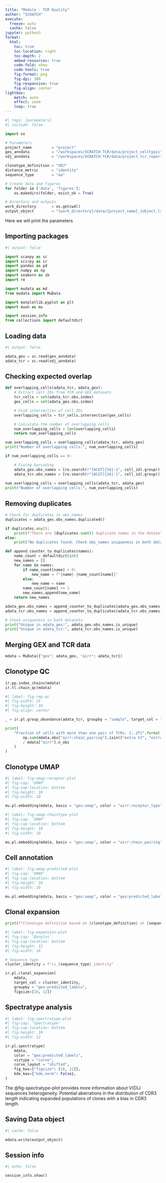 ```yaml
---
title: "Module - TCR Quality"
author: "SCRATCH"
execute:
  freeze: auto
  cache: false
jupyter: python3
format:
  html:
    toc: true
    toc-location: right
    toc-depth: 2
    embed-resources: true
    code-fold: show
    code-tools: true
    fig-format: png
    fig-dpi: 300
    fig-responsive: true
    fig-align: center
lightbox:
    match: auto
    effect: zoom
    loop: true
---
```


```python
#| tags: [parameters]
#| include: false

import os

# Parameters
project_name         = "project"
gex_anndata          = "/workspaces/SCRATCH-TCR/data/project_celltypist_annotation_object.h5ad"
vdj_anndata          = "/workspaces/SCRATCH-TCR/data/project_tcr_repertoire_object.h5ad"

clonotype_definition = "VDJ"
distance_metric      = "identity"
sequence_type        = "aa"

# Create data and figures
for folder in ['data', 'figures']: 
    os.makedirs(folder, exist_ok = True)

# Directory and outputs
work_directory       = os.getcwd()
output_object        = "{work_directory}/data/{project_name}_{object_label}".format(work_directory = work_directory, project_name = project_name, object_label = "gex_tcr_integration_object.h5mu")

```

:::{.callout-important collapse="true"}
Here we will print the parameters
:::

## Importing packages

```python
#| output: false

import scanpy as sc
import scirpy as ir
import pandas as pd
import numpy as np
import seaborn as sb
import re

import mudata as md
from mudata import MuData

import matplotlib.pyplot as plt
import muon as mu

import session_info
from collections import defaultdict

```

## Loading data

```python
#| output: false

adata_gex = sc.read(gex_anndata)
adata_tcr = sc.read(vdj_anndata)

```

## Checking expected overlap

```python

def overlapping_cells(adata_tcr, adata_gex):
    # Extract cell IDs from TCR and GEX datasets
    tcr_cells = set(adata_tcr.obs.index)
    gex_cells = set(adata_gex.obs.index)

    # Find intersection of cell IDs
    overlapping_cells = tcr_cells.intersection(gex_cells)

    # Calculate the number of overlapping cells
    num_overlapping_cells = len(overlapping_cells)
    return num_overlapping_cells

num_overlapping_cells = overlapping_cells(adata_tcr, adata_gex)
print("Number of overlapping cells:", num_overlapping_cells)

```

```python

if num_overlapping_cells == 0:

    # Fixing barcoding
    adata_gex.obs_names = [re.search(r"[ACGT]{16}-1", cell_id).group() for cell_id in adata_gex.obs_names]
    adata_tcr.obs_names = [re.search(r"[ACGT]{16}-1", cell_id).group() for cell_id in adata_tcr.obs_names]
    
num_overlapping_cells = overlapping_cells(adata_tcr, adata_gex)
print("Number of overlapping cells:", num_overlapping_cells)

```

## Removing duplicates

```python

# Check for duplicates in obs_names
duplicates = adata_gex.obs_names.duplicated()

if duplicates.any():
    print(f"There are {duplicates.sum()} duplicate names in the dataset.")
else:
    print("No duplicates found. Check obs_names uniqueness in both datasets.")

```

```python

def append_counter_to_duplicates(names):
    name_count = defaultdict(int)
    new_names = []
    for name in names:
        if name_count[name] > 0:
            new_name = f"{name}-{name_count[name]}"
        else:
            new_name = name
        name_count[name] += 1
        new_names.append(new_name)
    return new_names

adata_gex.obs_names = append_counter_to_duplicates(adata_gex.obs_names)
adata_tcr.obs_names = append_counter_to_duplicates(adata_tcr.obs_names)

```

```python

# Check uniqueness in both datasets
print("Unique in adata_gex:", adata_gex.obs_names.is_unique)
print("Unique in adata_tcr:", adata_tcr.obs_names.is_unique)

```

## Merging GEX and TCR data

```python

mdata = MuData({"gex": adata_gex, "airr": adata_tcr})

```

## Clonotype QC

```python

ir.pp.index_chains(mdata)
ir.tl.chain_qc(mdata)

```

```python
#| label: fig-rep-qc
#| fig-width: 15
#| fig-height: 10
#| fig-align: center

_ = ir.pl.group_abundance(adata_tcr, groupby = "sample", target_col = "chain_pairing", normalize = True)

```

```python

print(
    "Fraction of cells with more than one pair of TCRs: {:.2f}".format(
        np.sum(mdata.obs["airr:chain_pairing"].isin(["extra VJ", "extra VDJ", "two full chains", "multichain"]))
        / mdata["airr"].n_obs
    )
)

```

## Clonotype UMAP

```python
#| label: fig-umap-receptor-plot
#| fig-cap: 'UMAP'
#| fig-cap-location: bottom
#| fig-height: 10
#| fig-width: 10

mu.pl.embedding(mdata, basis = "gex:umap", color = "airr:receptor_type")

```

```python
#| label: fig-umap-chaintype-plot
#| fig-cap: 'UMAP'
#| fig-cap-location: bottom
#| fig-height: 10
#| fig-width: 10

mu.pl.embedding(mdata, basis = "gex:umap", color = "airr:chain_pairing")

```

## Cell annotation

```python
#| label: fig-umap-predicted-plot
#| fig-cap: 'UMAP'
#| fig-cap-location: bottom
#| fig-height: 10
#| fig-width: 10

mu.pl.embedding(mdata, basis = "gex:umap", color = "gex:predicted_labels", legend_loc='bottom')

```

## Clonal expansion

```python

print(f"Clonotype definition based on {clonotype_definition} at {sequence_type} level using {distance_metric}")

```

```python
#| label: fig-expansion-plot
#| fig-cap: 'Barplot'
#| fig-cap-location: bottom
#| fig-height: 12
#| fig-width: 18

# Sequence type
cluster_identity = f"cc_{sequence_type}_identity"

ir.pl.clonal_expansion(
    mdata, 
    target_col = cluster_identity, 
    groupby = "gex:predicted_labels",
    figsize=[18, 12])

```

## Spectratype analysis

```python
#| label: fig-spectratype-plot
#| fig-cap: 'Spectratype'
#| fig-cap-location: bottom
#| fig-height: 18
#| fig-width: 12

ir.pl.spectratype(
    mdata,
    color = "gex:predicted_labels",
    viztype = "curve",
    curve_layout = "shifted",
    fig_kws={"figsize": [16, 12]},
    kde_kws={"kde_norm": False},
)

```

:::{.callout-tip}
The @fig-spectratype-plot provides more information about V(D)J sequences heterogeneity. Potential aberrations in the distribution of CDR3 length indicating expanded populations of clones with a bias in CDR3 length.
:::

## Saving Data object

```python
#| cache: false

mdata.write(output_object)

```

## Session info

```python
#| echo: false

session_info.show()

``` 